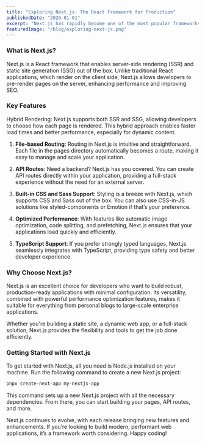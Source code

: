 ```yaml
---
title: "Exploring Next.js: The React Framework for Production"
publishedDate: "2020-01-01"
excerpt: "Next.js has rapidly become one of the most popular frameworks for building modern web applications. Created by Vercel, it extends the capabilities of React, providing developers with a powerful toolkit to build fast, scalable, and SEO-friendly websites with ease."
featuredImage: "/blog/exploring-next-js.png"
---
```


### What is Next.js?

Next.js is a React framework that enables server-side rendering (SSR) and static site generation (SSG) out of the box. Unlike traditional React applications, which render on the client side, Next.js allows developers to pre-render pages on the server, enhancing performance and improving SEO.

### Key Features

Hybrid Rendering: Next.js supports both SSR and SSG, allowing developers to choose how each page is rendered. This hybrid approach enables faster load times and better performance, especially for dynamic content.

1. **File-based Routing**: Routing in Next.js is intuitive and straightforward. Each file in the pages directory automatically becomes a route, making it easy to manage and scale your application.

2. **API Routes**: Need a backend? Next.js has you covered. You can create API routes directly within your application, providing a full-stack experience without the need for an external server.

3. **Built-in CSS and Sass Support**: Styling is a breeze with Next.js, which supports CSS and Sass out of the box. You can also use CSS-in-JS solutions like styled-components or Emotion if that’s your preference.

4. **Optimized Performance**: With features like automatic image optimization, code splitting, and prefetching, Next.js ensures that your applications load quickly and efficiently.

5. **TypeScript Support**: If you prefer strongly typed languages, Next.js seamlessly integrates with TypeScript, providing type safety and better developer experience.

### Why Choose Next.js?

Next.js is an excellent choice for developers who want to build robust, production-ready applications with minimal configuration. Its versatility, combined with powerful performance optimization features, makes it suitable for everything from personal blogs to large-scale enterprise applications.

Whether you're building a static site, a dynamic web app, or a full-stack solution, Next.js provides the flexibility and tools to get the job done efficiently.

### Getting Started with Next.js

To get started with Next.js, all you need is Node.js installed on your machine. Run the following command to create a new Next.js project:

```bash
pnpx create-next-app my-nextjs-app
```

This command sets up a new Next.js project with all the necessary dependencies. From there, you can start building your pages, API routes, and more.

Next.js continues to evolve, with each release bringing new features and enhancements. If you’re looking to build modern, performant web applications, it’s a framework worth considering. Happy coding!
